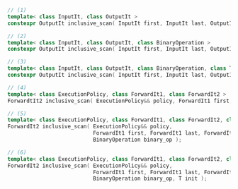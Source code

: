 ```cpp
// (1)
template< class InputIt, class OutputIt >
constexpr OutputIt inclusive_scan( InputIt first, InputIt last, OutputIt d_first );

// (2)
template< class InputIt, class OutputIt, class BinaryOperation >
constexpr OutputIt inclusive_scan( InputIt first, InputIt last, OutputIt d_first, BinaryOperation binary_op );

// (3)
template< class InputIt, class OutputIt, class BinaryOperation, class T >
constexpr OutputIt inclusive_scan( InputIt first, InputIt last, OutputIt d_first, BinaryOperation binary_op, T init );

// (4)
template< class ExecutionPolicy, class ForwardIt1, class ForwardIt2 >
ForwardtIt2 inclusive_scan( ExecutionPolicy&& policy, ForwardIt1 first, ForwardIt1 last, ForwardIt2 d_first );

// (5)
template< class ExecutionPolicy, class ForwardIt1, class ForwardIt2, class BinaryOperation >
ForwardIt2 inclusive_scan( ExecutionPolicy&& policy,
                           ForwardIt1 first, ForwardIt1 last, ForwardIt2 d_first,
                           BinaryOperation binary_op );

// (6)
template< class ExecutionPolicy, class ForwardIt1, class ForwardIt2, class BinaryOperation, class T >
ForwardIt2 inclusive_scan( ExecutionPolicy&& policy,
                           ForwardIt1 first, ForwardIt1 last, ForwardIt2 d_first,
                           BinaryOperation binary_op, T init );
```
